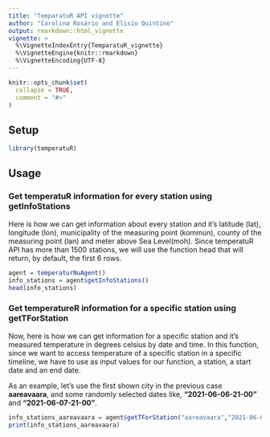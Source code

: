 ```yaml
---
title: "TemparatuR API vignette"
author: "Carolina Rosário and Elisio Quintino"
output: rmarkdown::html_vignette
vignette: >
  %\VignetteIndexEntry{TemparatuR_vignette}
  %\VignetteEngine{knitr::rmarkdown}
  %\VignetteEncoding{UTF-8}
---
```


```r
knitr::opts_chunk$set(
  collapse = TRUE,
  comment = "#>" 
)
```


## Setup
```r
library(temperatuR)
```

## Usage 

 
### Get temperatuR information for every station using getInfoStations

Here is how we can get information about every station and it's latitude (lat), longitude (lon), municipality of the measuring point (kommun), county of the measuring point (lan) and meter above Sea Level(moh). 
Since temperatuR API has more than 1500 stations, we will use the function head that will return, by default, the first 6 rows.

```r
agent = temperaturNuAgent()
info_stations = agent$getInfoStations()
head(info_stations)
```


### Get temperatureR information for a specific station using getTForStation

Now, here is how we can get information for a specific station and it's measured temperature in degrees celsius by date and time. In this function, since we want to access temperature of a specific station in a specific timeline, we have to use as input values for our function, a station, a start date and an end date.

As an example, let's use the first shown city in the previous case **aareavaara**, and some randomly selected dates like,  **"2021-06-06-21-00"** and **"2021-06-07-21-00"**.

```r
info_stations_aareavaara = agent$getTForStation("aareavaara","2021-06-06-21-00","2021-06-07-21-00")
print(info_stations_aareavaara)

```




